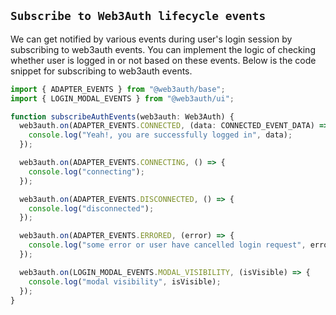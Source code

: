 ## `Subscribe to Web3Auth lifecycle events`

We can get notified by various events during user's login session by subscribing to web3auth events. You can implement the logic of checking whether
user is logged in or not based on these events. Below is the code snippet for subscribing to web3auth events.

```ts
import { ADAPTER_EVENTS } from "@web3auth/base";
import { LOGIN_MODAL_EVENTS } from "@web3auth/ui";

function subscribeAuthEvents(web3auth: Web3Auth) {
  web3auth.on(ADAPTER_EVENTS.CONNECTED, (data: CONNECTED_EVENT_DATA) => {
    console.log("Yeah!, you are successfully logged in", data);
  });

  web3auth.on(ADAPTER_EVENTS.CONNECTING, () => {
    console.log("connecting");
  });

  web3auth.on(ADAPTER_EVENTS.DISCONNECTED, () => {
    console.log("disconnected");
  });

  web3auth.on(ADAPTER_EVENTS.ERRORED, (error) => {
    console.log("some error or user have cancelled login request", error);
  });

  web3auth.on(LOGIN_MODAL_EVENTS.MODAL_VISIBILITY, (isVisible) => {
    console.log("modal visibility", isVisible);
  });
}
```
